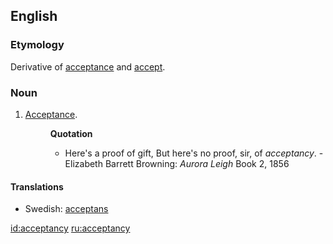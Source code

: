 ==English==
===Etymology===
Derivative of [[acceptance]] and [[accept]].

===Noun===
{{en-noun|-}}
#[[Acceptance]].
#:'''Quotation'''
#:*Here's a proof of gift, But here's no proof, sir, of ''acceptancy''. - Elizabeth Barrett Browning: ''Aurora Leigh'' Book 2, 1856

====Translations====
{{top}}
*Swedish: [[acceptans]] {{c}}
{{bottom}}

[[id:acceptancy]]
[[ru:acceptancy]]